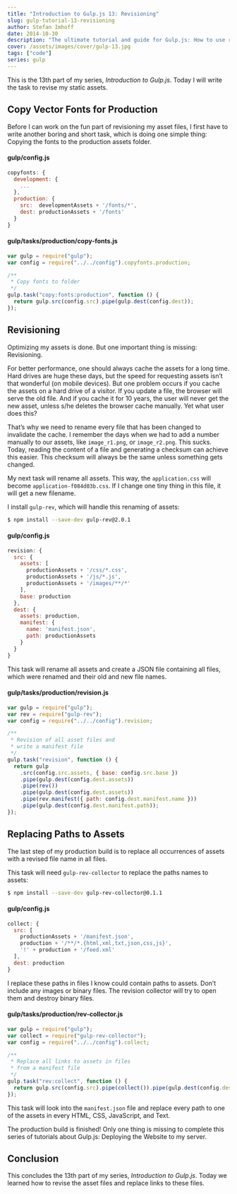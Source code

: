 ```yaml
---
title: "Introduction to Gulp.js 13: Revisioning"
slug: gulp-tutorial-13-revisioning
author: Stefan Imhoff
date: 2014-10-30
description: "The ultimate tutorial and guide for Gulp.js: How to use revisioning to allow long caching of your assets and replace them  with hashed file names, that can be cache-busted."
cover: /assets/images/cover/gulp-13.jpg
tags: ["code"]
series: gulp
---
```


This is the 13th part of my series, _Introduction to Gulp.js_. Today I will write the task to revise my static assets.

## Copy Vector Fonts for Production

Before I can work on the fun part of revisioning my asset files, I first have to write another boring and short task, which is doing one simple thing: Copying the fonts to the production assets folder.

#### gulp/config.js

```javascript
copyfonts: {
  development: {
    ...
  },
  production: {
    src:  developmentAssets + '/fonts/*',
    dest: productionAssets + '/fonts'
  }
}
```

#### gulp/tasks/production/copy-fonts.js

```javascript
var gulp = require("gulp");
var config = require("../../config").copyfonts.production;

/**
 * Copy fonts to folder
 */
gulp.task("copy:fonts:production", function () {
  return gulp.src(config.src).pipe(gulp.dest(config.dest));
});
```

## Revisioning

Optimizing my assets is done. But one important thing is missing: Revisioning.

For better performance, one should always cache the assets for a long time. Hard drives are huge these days, but the speed for requesting assets isn’t that wonderful (on mobile devices). But one problem occurs if you cache the assets on a hard drive of a visitor. If you update a file, the browser will serve the old file. And if you cache it for 10 years, the user will never get the new asset, unless s/he deletes the browser cache manually. Yet what user does this?

That’s why we need to rename every file that has been changed to invalidate the cache. I remember the days when we had to add a number manually to our assets, like `image_r1.png`, or `image_r2.png`. This sucks. Today, reading the content of a file and generating a checksum can achieve this easier. This checksum will always be the same unless something gets changed.

My next task will rename all assets. This way, the `application.css` will become `application-f084d03b.css`. If I change one tiny thing in this file, it will get a new filename.

I install `gulp-rev`, which will handle this renaming of assets:

```bash
$ npm install --save-dev gulp-rev@2.0.1
```

#### gulp/config.js

```javascript
revision: {
  src: {
    assets: [
      productionAssets + '/css/*.css',
      productionAssets + '/js/*.js',
      productionAssets + '/images/**/*'
    ],
    base: production
  },
  dest: {
    assets: production,
    manifest: {
      name: 'manifest.json',
      path: productionAssets
    }
  }
}
```

This task will rename all assets and create a JSON file containing all files, which were renamed and their old and new file names.

#### gulp/tasks/production/revision.js

```javascript
var gulp = require("gulp");
var rev = require("gulp-rev");
var config = require("../../config").revision;

/**
 * Revision of all asset files and
 * write a manifest file
 */
gulp.task("revision", function () {
  return gulp
    .src(config.src.assets, { base: config.src.base })
    .pipe(gulp.dest(config.dest.assets))
    .pipe(rev())
    .pipe(gulp.dest(config.dest.assets))
    .pipe(rev.manifest({ path: config.dest.manifest.name }))
    .pipe(gulp.dest(config.dest.manifest.path));
});
```

## Replacing Paths to Assets

The last step of my production build is to replace all occurrences of assets with a revised file name in all files.

This task will need `gulp-rev-collector` to replace the paths names to assets:

```bash
$ npm install --save-dev gulp-rev-collector@0.1.1
```

#### gulp/config.js

```javascript
collect: {
  src: [
    productionAssets + '/manifest.json',
    production + '/**/*.{html,xml,txt,json,css,js}',
    '!' + production + '/feed.xml'
  ],
  dest: production
}
```

I replace these paths in files I know could contain paths to assets. Don’t include any images or binary files. The revision collector will try to open them and destroy binary files.

#### gulp/tasks/production/rev-collector.js

```javascript
var gulp = require("gulp");
var collect = require("gulp-rev-collector");
var config = require("../../config").collect;

/**
 * Replace all links to assets in files
 * from a manifest file
 */
gulp.task("rev:collect", function () {
  return gulp.src(config.src).pipe(collect()).pipe(gulp.dest(config.dest));
});
```

This task will look into the `manifest.json` file and replace every path to one of the assets in every HTML, CSS, JavaScript, and Text.

The production build is finished! Only one thing is missing to complete this series of tutorials about Gulp.js: Deploying the Website to my server.

## Conclusion

This concludes the 13th part of my series, _Introduction to Gulp.js_. Today we learned how to revise the asset files and replace links to these files.

<Figure>
  <MoreLink href="https://github.com/kogakure/gulp-tutorial" text="View Source on GitHub" />
</Figure>
